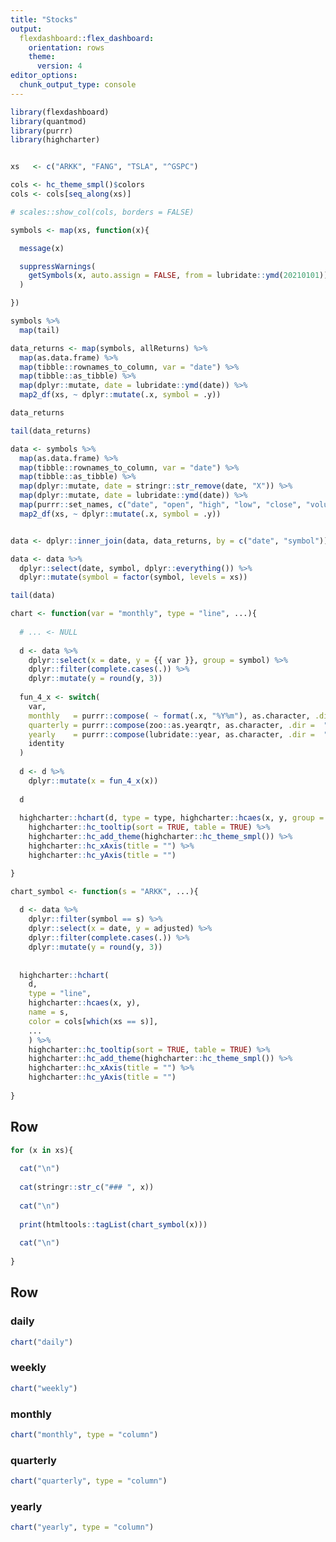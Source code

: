 ```yaml
---
title: "Stocks"
output: 
  flexdashboard::flex_dashboard:
    orientation: rows
    theme: 
      version: 4
editor_options: 
  chunk_output_type: console
---
```


```r
library(flexdashboard)
library(quantmod)
library(purrr)
library(highcharter)


xs   <- c("ARKK", "FANG", "TSLA", "^GSPC")

cols <- hc_theme_smpl()$colors
cols <- cols[seq_along(xs)]

# scales::show_col(cols, borders = FALSE)

symbols <- map(xs, function(x){

  message(x)

  suppressWarnings(
    getSymbols(x, auto.assign = FALSE, from = lubridate::ymd(20210101))
  )

})

symbols %>% 
  map(tail)

data_returns <- map(symbols, allReturns) %>% 
  map(as.data.frame) %>% 
  map(tibble::rownames_to_column, var = "date") %>% 
  map(tibble::as_tibble) %>% 
  map(dplyr::mutate, date = lubridate::ymd(date)) %>% 
  map2_df(xs, ~ dplyr::mutate(.x, symbol = .y))

data_returns

tail(data_returns)

data <- symbols %>% 
  map(as.data.frame) %>% 
  map(tibble::rownames_to_column, var = "date") %>% 
  map(tibble::as_tibble) %>% 
  map(dplyr::mutate, date = stringr::str_remove(date, "X")) %>% 
  map(dplyr::mutate, date = lubridate::ymd(date)) %>% 
  map(purrr::set_names, c("date", "open", "high", "low", "close", "volume", "adjusted")) %>% 
  map2_df(xs, ~ dplyr::mutate(.x, symbol = .y))


data <- dplyr::inner_join(data, data_returns, by = c("date", "symbol"))

data <- data %>% 
  dplyr::select(date, symbol, dplyr::everything()) %>% 
  dplyr::mutate(symbol = factor(symbol, levels = xs))

tail(data)

chart <- function(var = "monthly", type = "line", ...){
  
  # ... <- NULL
  
  d <- data %>% 
    dplyr::select(x = date, y = {{ var }}, group = symbol) %>% 
    dplyr::filter(complete.cases(.)) %>% 
    dplyr::mutate(y = round(y, 3))
  
  fun_4_x <- switch(
    var,
    monthly   = purrr::compose( ~ format(.x, "%Y%m"), as.character, .dir =  "forward"),
    quarterly = purrr::compose(zoo::as.yearqtr, as.character, .dir =  "forward"),
    yearly    = purrr::compose(lubridate::year, as.character, .dir =  "forward"),
    identity
  )
  
  d <- d %>% 
    dplyr::mutate(x = fun_4_x(x))
  
  d
  
  highcharter::hchart(d, type = type, highcharter::hcaes(x, y, group = group), ...) %>% 
    highcharter::hc_tooltip(sort = TRUE, table = TRUE) %>% 
    highcharter::hc_add_theme(highcharter::hc_theme_smpl()) %>% 
    highcharter::hc_xAxis(title = "") %>% 
    highcharter::hc_yAxis(title = "") 

}

chart_symbol <- function(s = "ARKK", ...){
  
  d <- data %>% 
    dplyr::filter(symbol == s) %>% 
    dplyr::select(x = date, y = adjusted) %>% 
    dplyr::filter(complete.cases(.)) %>% 
    dplyr::mutate(y = round(y, 3))
  
  
  highcharter::hchart(
    d, 
    type = "line",
    highcharter::hcaes(x, y),
    name = s,
    color = cols[which(xs == s)],
    ...
    ) %>% 
    highcharter::hc_tooltip(sort = TRUE, table = TRUE) %>% 
    highcharter::hc_add_theme(highcharter::hc_theme_smpl()) %>% 
    highcharter::hc_xAxis(title = "") %>% 
    highcharter::hc_yAxis(title = "") 
    
}
```


Row {.tabset .tabset-fade }
-------------------------------------
    
```r
for (x in xs){
  
  cat("\n")  
  
  cat(stringr::str_c("### ", x))
  
  cat("\n")  
  
  print(htmltools::tagList(chart_symbol(x)))   
  
  cat("\n")  
  
}
```
 

Row {.tabset .tabset-fade }
-------------------------------------
    
### daily  
    
```r
chart("daily")
```
    
### weekly

```r
chart("weekly")
```

### monthly { .active }

```r
chart("monthly", type = "column")
```

### quarterly

```r
chart("quarterly", type = "column")
```

### yearly

```r
chart("yearly", type = "column")
```

